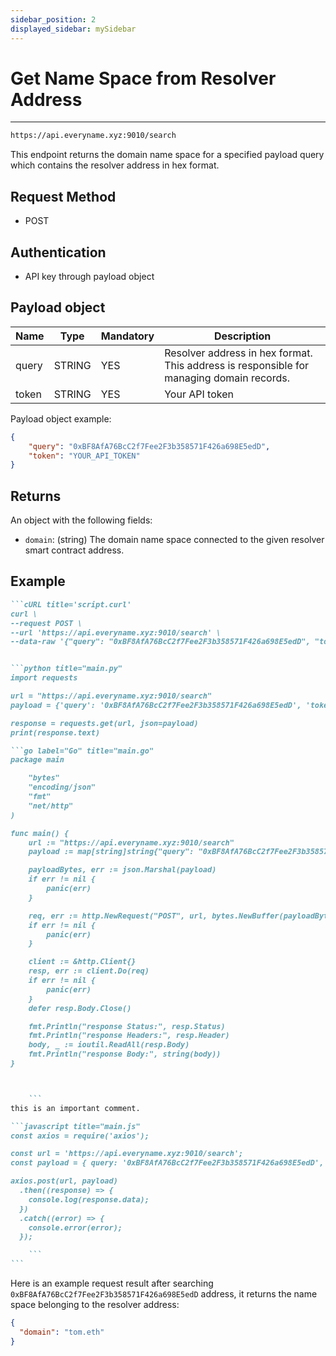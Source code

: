 ```yaml
---
sidebar_position: 2
displayed_sidebar: mySidebar
---
```



# Get Name Space from Resolver Address
---

```bash
https://api.everyname.xyz:9010/search
```

This endpoint returns the domain name space for a specified payload query which contains the resolver address in hex format.
## Request Method

- POST

## Authentication

- API key through payload object

## Payload object

| Name   | Type   | Mandatory | Description                                                            | 
| ------ | ------ | --------- | ---------------------------------------------------------------------- |
| query | STRING | YES       | Resolver address in hex format. This address is responsible for managing domain records. |
| token | STRING | YES       | Your API token |

Payload object example: 

```json Response
{
    "query": "0xBF8AfA76BcC2f7Fee2F3b358571F426a698E5edD",
    "token": "YOUR_API_TOKEN"
}
```


## Returns

An object with the following fields:

- `domain`: (string) The domain name space connected to the given resolver smart contract address. 

## Example 

`````md codetabs
```cURL title='script.curl'
curl \
--request POST \
--url 'https://api.everyname.xyz:9010/search' \
--data-raw '{"query": "0xBF8AfA76BcC2f7Fee2F3b358571F426a698E5edD", "token": "YOUR_API_TOKEN"}'


```python title="main.py"
import requests

url = "https://api.everyname.xyz:9010/search"
payload = {'query': '0xBF8AfA76BcC2f7Fee2F3b358571F426a698E5edD', 'token': 'YOUR_API_TOKEN'}

response = requests.get(url, json=payload)
print(response.text)

```go label="Go" title="main.go"
package main

	"bytes"
	"encoding/json"
	"fmt"
	"net/http"
)

func main() {
	url := "https://api.everyname.xyz:9010/search"
	payload := map[string]string{"query": "0xBF8AfA76BcC2f7Fee2F3b358571F426a698E5edD", "token": "YOUR_API_TOKEN"}

	payloadBytes, err := json.Marshal(payload)
	if err != nil {
		panic(err)
	}

	req, err := http.NewRequest("POST", url, bytes.NewBuffer(payloadBytes))
	if err != nil {
		panic(err)
	}

	client := &http.Client{}
	resp, err := client.Do(req)
	if err != nil {
		panic(err)
	}
	defer resp.Body.Close()

	fmt.Println("response Status:", resp.Status)
	fmt.Println("response Headers:", resp.Header)
	body, _ := ioutil.ReadAll(resp.Body)
	fmt.Println("response Body:", string(body))
}



    ```
this is an important comment.

```javascript title="main.js"
const axios = require('axios');

const url = 'https://api.everyname.xyz:9010/search';
const payload = { query: '0xBF8AfA76BcC2f7Fee2F3b358571F426a698E5edD', token: 'YOUR_API_TOKEN' };

axios.post(url, payload)
  .then((response) => {
    console.log(response.data);
  })
  .catch((error) => {
    console.error(error);
  });

    ```
```
`````

Here is an example request result after searching `0xBF8AfA76BcC2f7Fee2F3b358571F426a698E5edD` address, it returns the name space belonging to the resolver address:

```json Response
{
  "domain": "tom.eth"
}
```
